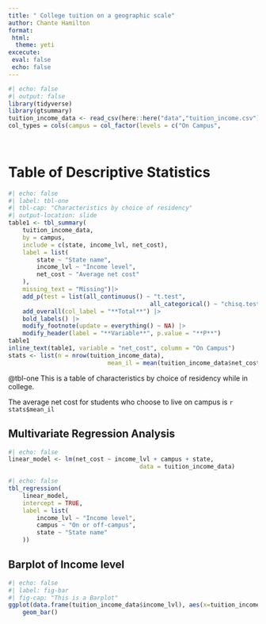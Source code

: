 ```yaml
---
title: " College tuition on a geographic scale"
author: Chante Hamilton
format:
 html:
  theme: yeti
excecute:
 eval: false
 echo: false
---
```



```r
#| echo: false
#| output: false
library(tidyverse)
library(gtsummary)
tuition_income_data <- read_csv(here::here("data","tuition_income.csv"))
col_types = cols(campus = col_factor(levels = c("On Campus",
																								"Off Campus")), income_lvl = col_factor(levels = c("0 to 30000",
																																																	 "30001 to 48000", "48001 to 75000",																																																	 "75001 to 110000", "Over 110000")))
```

# Table of Descriptive Statistics

```r
#| echo: false
#| label: tbl-one
#| tbl-cap: "Characteristics by choice of residency"
#| output-location: slide
table1 <- tbl_summary(
	tuition_income_data,
	by = campus,
	include = c(state, income_lvl, net_cost),
	label = list(
		state ~ "State name",
		income_lvl ~ "Income level",
		net_cost ~ "Average net cost"
	),
	missing_text = "Missing")|>
	add_p(test = list(all_continuous() ~ "t.test",
										all_categorical() ~ "chisq.test")) |>
	add_overall(col_label = "**Total**") |>
	bold_labels() |>
	modify_footnote(update = everything() ~ NA) |>
	modify_header(label = "**Variable**", p.value = "**P**") 
table1
inline_text(table1, variable = "net_cost", column = "On Campus")
stats <- list(n = nrow(tuition_income_data),
							mean_il = mean(tuition_income_data$net_cost, na.rm = TRUE))
```
@tbl-one This is a table of characteristics by choice of residency while in college. 

The average net cost for students who choose to live on campus is `r stats$mean_il`

## Multivariate Regression Analysis 

```r
#| echo: false
linear_model <- lm(net_cost ~ income_lvl + campus + state,
									 data = tuition_income_data)
```

```r
#| echo: false
tbl_regression(
	linear_model,
	intercept = TRUE,
	label = list(
		income_lvl ~ "Income level",
		campus ~ "On or off-campus",
		state ~ "State name"
	))
```

## Barplot of Income level

```r
#| echo: false
#| label: fig-bar
#| fig-cap: "This is a Barplot"
ggplot(data.frame(tuition_income_data$income_lvl), aes(x=tuition_income_data$income_lvl)) +
	geom_bar()
```

